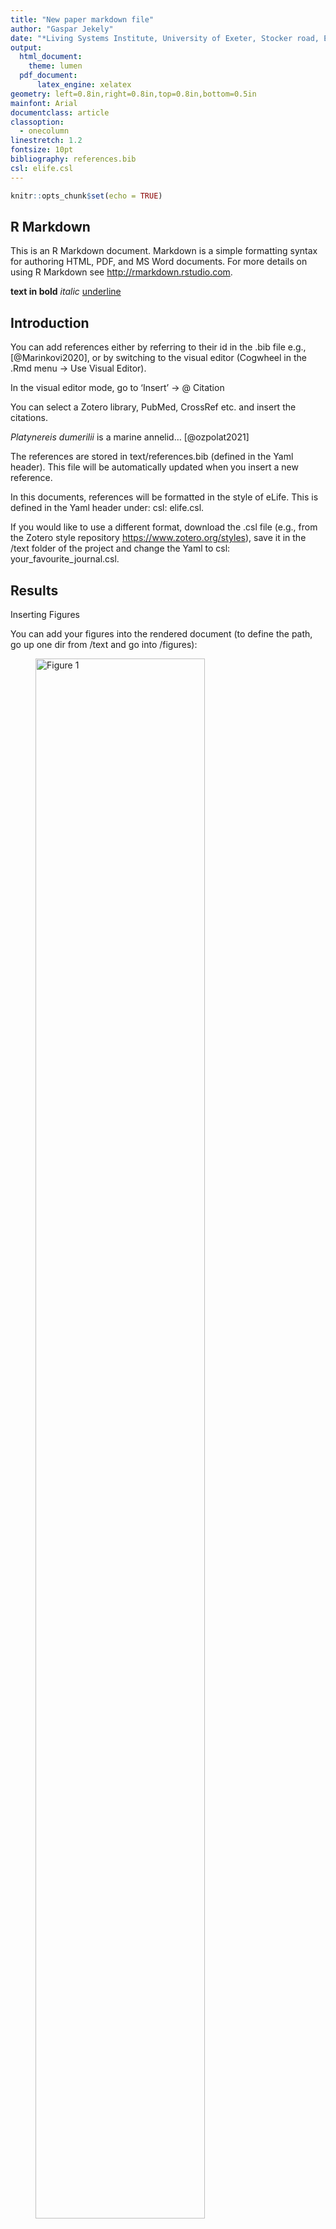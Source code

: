 ```yaml
---
title: "New paper markdown file"
author: "Gaspar Jekely"
date: "*Living Systems Institute, University of Exeter, Stocker road, Exeter, EX4 4QD, UK*"
output:
  html_document: 
    theme: lumen
  pdf_document: 
      latex_engine: xelatex
geometry: left=0.8in,right=0.8in,top=0.8in,bottom=0.5in
mainfont: Arial
documentclass: article
classoption:
  - onecolumn
linestretch: 1.2
fontsize: 10pt
bibliography: references.bib
csl: elife.csl
---
```


```r
knitr::opts_chunk$set(echo = TRUE)
```

## R Markdown

This is an R Markdown document. Markdown is a simple formatting syntax for authoring HTML, PDF, and MS Word documents. For more details on using R Markdown see <http://rmarkdown.rstudio.com>.

**text in bold** 
*italic* 
[underline]{.ul}

## Introduction

You can add references either by referring to their id in the .bib file e.g., [@Marinkovi2020], or by switching to the visual editor (Cogwheel in the .Rmd menu -\> Use Visual Editor).

In the visual editor mode, go to 'Insert' -\> @ Citation

You can select a Zotero library, PubMed, CrossRef etc. and insert the citations.

*Platynereis dumerilii* is a marine annelid... [@ozpolat2021]

The references are stored in text/references.bib (defined in the Yaml header). This file will be automatically updated when you insert a new reference.

In this documents, references will be formatted in the style of eLife. This is defined in the Yaml header under: csl: elife.csl.

If you would like to use a different format, download the .csl file (e.g., from the Zotero style repository <https://www.zotero.org/styles>), save it in the /text folder of the project and change the Yaml to csl: your_favourite_journal.csl.

## Results

Inserting Figures

You can add your figures into the rendered document (to define the path, go up one dir from /text and go into /figures):

![Figure 1](../figures/Figure1.png){width="80%"}

Insert a table with the simple knitr::kable table generator:

```r
knitr::kable(head(iris), format = 'simple', align = 'l', 
             caption = "Table 1: Summary of iris data")
```

Equations can also be inserted, Insert -\> Display Math:

$$
\bar{X} = \frac{\sum_{i=1}^{n} x_{i}}{n}
$$

## Materials and Methods

## Acknowledgements

We would like to thank Gaspar Jekely for the R project template (<https://github.com/JekelyLab/new_paper_template>) we used to write this paper. This work was funded by ...

## References {.unnumbered}

::: {#refs}
:::
